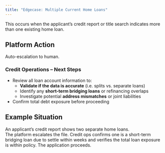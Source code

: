 ```yaml
---
title: "Edgecase: Multiple Current Home Loans"
---
```


<Note>This occurs when the applicant’s credit report or title search indicates more than one existing home loan.</Note>

## Platform Action

Auto-escalation to human.

### Credit Operations – Next Steps

- Review all loan account information to:
  - **Validate if the data is accurate** (i.e. splits vs. separate loans)  
  - Identify any **short-term bridging loans** or refinancing overlaps  
  - Investigate potential **address mismatches** or joint liabilities
- Confirm total debt exposure before proceeding

## Example Situation

An applicant’s credit report shows two separate home loans.  
The platform escalates the file. Credit ops confirms one is a short-term bridging loan due to settle within weeks and verifies the total loan exposure is within policy. The application proceeds.